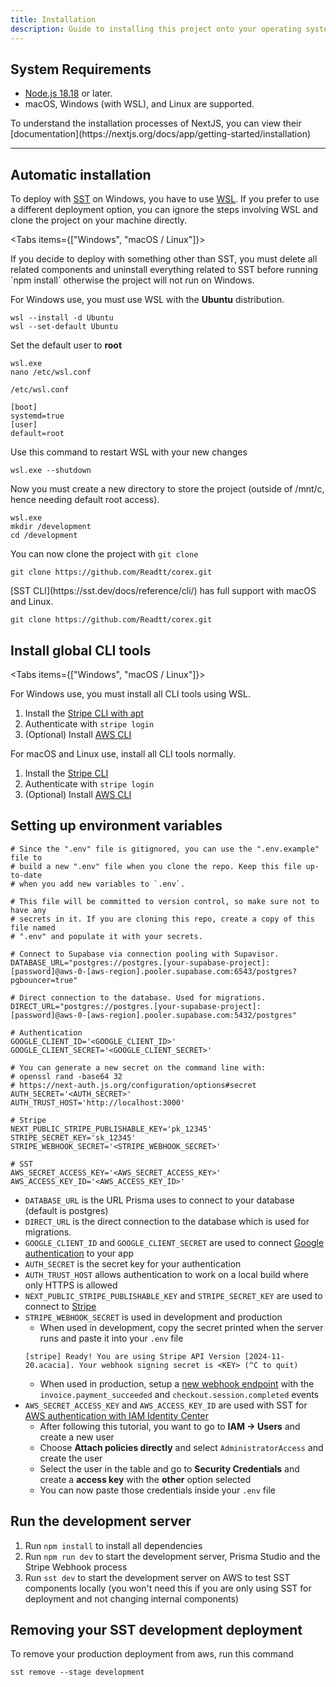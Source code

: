 ```yaml
---
title: Installation
description: Guide to installing this project onto your operating system of choice
---
```


## System Requirements
- [Node.js 18.18](https://nodejs.org/en) or later.
- macOS, Windows (with WSL), and Linux are supported.

<Callout title="Note">
  To understand the installation processes of NextJS, you can view their [documentation](https://nextjs.org/docs/app/getting-started/installation)
</Callout>

---

## Automatic installation

To deploy with [SST](https://sst.dev/) on Windows, you have to use [WSL](https://learn.microsoft.com/en-us/windows/wsl/install "Instructions"). If you prefer to use a different deployment option, you can ignore the steps involving WSL and clone the project on your machine directly.

<Tabs items={["Windows", "macOS / Linux"]}>

<Tab value="Windows">
<Callout title="Note">
  If you decide to deploy with something other than SST, you must delete all
  related components and uninstall everything related to SST before running `npm install` otherwise the project will not run on Windows.
</Callout>

For Windows use, you must use WSL with the **Ubuntu** distribution.

```shell
wsl --install -d Ubuntu
wsl --set-default Ubuntu
```

Set the default user to **root**

```shell
wsl.exe
nano /etc/wsl.conf
```

`/etc/wsl.conf`

```
[boot]
systemd=true
[user]
default=root
```

Use this command to restart WSL with your new changes

```shell
wsl.exe --shutdown
```

Now you must create a new directory to store the project (outside of /mnt/c, hence needing default root access).

```shell
wsl.exe
mkdir /development
cd /development
```

You can now clone the project with `git clone`

```shell
git clone https://github.com/Readtt/corex.git
```

</Tab>

<Tab value="macOS / Linux">
  [SST CLI](https://sst.dev/docs/reference/cli/) has full support with macOS and Linux. 
  
  ```shell 
  git clone https://github.com/Readtt/corex.git 
  ```
</Tab>

</Tabs>

## Install global CLI tools
<Tabs items={["Windows", "macOS / Linux"]}>

<Tab value="Windows">
For Windows use, you must install all CLI tools using WSL.

1. Install the [Stripe CLI with apt](https://docs.stripe.com/stripe-cli?install-method=apt)
2. Authenticate with `stripe login`
3. (Optional) Install [AWS CLI](https://docs.aws.amazon.com/cli/latest/userguide/getting-started-install.html)
</Tab>

<Tab value="macOS / Linux">
For macOS and Linux use, install all CLI tools normally.

1. Install the [Stripe CLI](https://docs.stripe.com/stripe-cli)
2. Authenticate with `stripe login`
3. (Optional) Install [AWS CLI](https://docs.aws.amazon.com/cli/latest/userguide/getting-started-install.html)
</Tab>

</Tabs>

## Setting up environment variables
```shell
# Since the ".env" file is gitignored, you can use the ".env.example" file to
# build a new ".env" file when you clone the repo. Keep this file up-to-date
# when you add new variables to `.env`.

# This file will be committed to version control, so make sure not to have any
# secrets in it. If you are cloning this repo, create a copy of this file named
# ".env" and populate it with your secrets.

# Connect to Supabase via connection pooling with Supavisor.
DATABASE_URL="postgres://postgres.[your-supabase-project]:[password]@aws-0-[aws-region].pooler.supabase.com:6543/postgres?pgbouncer=true"

# Direct connection to the database. Used for migrations.
DIRECT_URL="postgres://postgres.[your-supabase-project]:[password]@aws-0-[aws-region].pooler.supabase.com:5432/postgres"

# Authentication
GOOGLE_CLIENT_ID='<GOOGLE_CLIENT_ID>'
GOOGLE_CLIENT_SECRET='<GOOGLE_CLIENT_SECRET>'

# You can generate a new secret on the command line with:
# openssl rand -base64 32
# https://next-auth.js.org/configuration/options#secret
AUTH_SECRET='<AUTH_SECRET>'
AUTH_TRUST_HOST='http://localhost:3000'

# Stripe
NEXT_PUBLIC_STRIPE_PUBLISHABLE_KEY='pk_12345'
STRIPE_SECRET_KEY='sk_12345'
STRIPE_WEBHOOK_SECRET='<STRIPE_WEBHOOK_SECRET>'

# SST
AWS_SECRET_ACCESS_KEY='<AWS_SECRET_ACCESS_KEY>'
AWS_ACCESS_KEY_ID='<AWS_ACCESS_KEY_ID>'
```
- `DATABASE_URL` is the URL Prisma uses to connect to your database (default is postgres)
- `DIRECT_URL` is the direct connection to the database which is used for migrations.
- `GOOGLE_CLIENT_ID` and `GOOGLE_CLIENT_SECRET` are used to connect [Google authentication](https://next-auth.js.org/providers/google) to your app
- `AUTH_SECRET` is the secret key for your authentication
- `AUTH_TRUST_HOST` allows authentication to work on a local build where only HTTPS is allowed
- `NEXT_PUBLIC_STRIPE_PUBLISHABLE_KEY` and `STRIPE_SECRET_KEY` are used to connect to [Stripe](https://docs.stripe.com/keys)
- `STRIPE_WEBHOOK_SECRET` is used in development and production
  - When used in development, copy the secret printed when the server runs and paste it into your `.env` file
  ```
  [stripe] Ready! You are using Stripe API Version [2024-11-20.acacia]. Your webhook signing secret is <KEY> (^C to quit)
  ```
  - When used in production, setup a [new webhook endpoint](https://docs.stripe.com/development/dashboard/webhooks) with the `invoice.payment_succeeded` and `checkout.session.completed` events
- `AWS_SECRET_ACCESS_KEY` and `AWS_ACCESS_KEY_ID` are used with SST for [AWS authentication with IAM Identity Center](https://www.youtube.com/watch?v=_KhrGFV_Npw)
  - After following this tutorial, you want to go to __IAM -> Users__ and create a new user
  - Choose __Attach policies directly__ and select `AdministratorAccess` and create the user
  - Select the user in the table and go to __Security Credentials__ and create a __access key__ with the __other__ option selected
  - You can now paste those credentials inside your `.env` file

## Run the development server
1. Run `npm install` to install all dependencies
2. Run `npm run dev` to start the development server, Prisma Studio and the Stripe Webhook process
3. Run `sst dev` to start the development server on AWS to test SST components locally (you won't need this if you are only using SST for deployment and not changing internal components)

## Removing your SST development deployment

To remove your production deployment from aws, run this command
```shell
sst remove --stage development
```